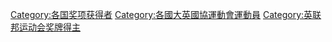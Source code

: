 [[Category:各国奖项获得者|Category:各国奖项获得者]]
[[Category:各國大英國協運動會運動員|Category:各國大英國協運動會運動員]]
[[Category:英联邦运动会奖牌得主|Category:英联邦运动会奖牌得主]]